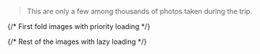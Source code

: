 
> This are only a few among thousands of photos taken during the trip. 

<div className="grid grid-cols-4 gap-2 auto-rows-[200px]">
  {/* First fold images with priority loading */}
  <div className="col-span-2 row-span-1 relative">
    <ImageModal 
      src={departure} 
      alt="Gallery image" 
      className="rounded-lg w-full h-full object-cover"
      priority 
      fill
    />
  </div>
  
  <div className="col-span-1 row-span-2 relative">
    <ImageModal 
      src={airport} 
      alt="Gallery image" 
      className="rounded-lg w-full h-full object-cover"
      style={{ objectPosition: '10%' }} 
      priority
      fill
    />
  </div>
  
  <div className="col-span-1 row-span-1 relative">
    <ImageModal 
      src={plane} 
      alt="Gallery image" 
      className="rounded-lg w-full h-full object-cover"
      priority
      fill
    />
  </div>

  {/* Rest of the images with lazy loading */}
  <div className="col-span-2 row-span-1 relative">
    <ImageModal 
      src={bus} 
      alt="Gallery image" 
      className="rounded-lg w-full h-full object-cover"
      loading="lazy"
      fill
    />
  </div>
  
  <div className="col-span-1 row-span-1 relative">
    <ImageModal 
      src={airport2} 
      alt="Gallery image" 
      className="rounded-lg w-full h-full object-cover"
      loading="lazy"
      fill
    />
  </div>
  
  <div className="col-span-1 row-span-2 relative">
    <ImageModal 
      src={play} 
      alt="Gallery image" 
      className="rounded-lg w-full h-full object-cover"
      loading="lazy"
      fill
    />
  </div>
  
  <div className="col-span-3 row-span-2 relative">
    <ImageModal 
      src={itpark} 
      alt="Gallery image" 
      className="rounded-lg w-full h-full object-cover"
      loading="lazy"
      fill
    />
  </div>

  <div className="col-span-4 row-span-1 relative">
    <ImageModal 
      src={magellan} 
      alt="Gallery image" 
      className="rounded-lg w-full h-full object-cover"
      style={{ objectPosition: '0% 80%' }} 
      loading="lazy"
      fill
    />
  </div>
  
  <div className="col-span-1 row-span-1 relative">
    <ImageModal 
      src={museo3} 
      alt="Gallery image" 
      className="rounded-lg w-full h-full object-cover"
      loading="lazy"
      fill
    />
  </div>
  
  <div className="col-span-2 row-span-1 relative">
    <ImageModal 
      src={museo2} 
      alt="Gallery image" 
      className="rounded-lg w-full h-full object-cover"
      style={{ objectPosition: '0% 90%' }} 
      loading="lazy"
      fill
    />
  </div>
  
  <div className="col-span-1 row-span-1 relative">
    <ImageModal 
      src={museo4} 
      alt="Gallery image" 
      className="rounded-lg w-full h-full object-cover"
      loading="lazy"
      fill
    />
  </div>
  
  <div className="col-span-2 row-span-2 relative">
    <ImageModal 
      src={cross} 
      alt="Gallery image" 
      className="rounded-lg w-full h-full object-cover"
      style={{ objectPosition: '0% 0%' }} 
      loading="lazy"
      fill
    />
  </div>
  
  <div className="col-span-1 row-span-1 relative">
    <ImageModal 
      src={guitar} 
      alt="Gallery image" 
      className="rounded-lg w-full h-full object-cover"
      loading="lazy"
      fill
    />
  </div>
  
  <div className="col-span-1 row-span-1 relative">
    <ImageModal 
      src={canon} 
      alt="Gallery image" 
      className="rounded-lg w-full h-full object-cover"
      loading="lazy"
      fill
    />
  </div>
  
  <div className="col-span-2 row-span-1 relative">
    <ImageModal 
      src={fort} 
      alt="Gallery image" 
      className="rounded-lg w-full h-full object-cover"
      loading="lazy"
      fill
    />
  </div>
  
  <div className="col-span-1 row-span-1 relative">
    <ImageModal 
      src={itpark2} 
      alt="Gallery image" 
      className="rounded-lg w-full h-full object-cover"
      loading="lazy"
      fill
    />
  </div>
  
  <div className="col-span-1 row-span-1 relative">
    <ImageModal 
      src={alliance2} 
      alt="Gallery image" 
      className="rounded-lg w-full h-full object-cover"
      loading="lazy"
      fill
    />
  </div>
  
  <div className="col-span-2 row-span-1 relative">
    <ImageModal 
      src={goteam} 
      alt="Gallery image" 
      className="rounded-lg w-full h-full object-cover"
      loading="lazy"
      fill
    />
  </div>
  
  <div className="col-span-1 row-span-2 relative">
    <ImageModal 
      src={building} 
      alt="Gallery image" 
      className="rounded-lg w-full h-full object-cover"
      loading="lazy"
      fill
    />
  </div>

  <div className="col-span-2 row-span-1 relative">
    <ImageModal 
      src={alliance} 
      alt="Gallery image" 
      className="rounded-lg w-full h-full object-cover"
      loading="lazy"
      fill
    />
  </div>

  <div className="col-span-1 row-span-1 relative">
    <ImageModal 
      src={seaside} 
      alt="Gallery image" 
      className="rounded-lg w-full h-full object-cover"
      loading="lazy"
      fill
    />
  </div>

  <div className="col-span-2 row-span-1 relative">
    <ImageModal 
      src={jci} 
      alt="Gallery image" 
      className="rounded-lg w-full h-full object-cover"
      loading="lazy"
      fill
    />
  </div>

  <div className="col-span-1 row-span-1 relative">
    <ImageModal 
      src={museo2} 
      alt="Gallery image" 
      className="rounded-lg w-full h-full object-cover"
      loading="lazy"
      fill
    />
  </div>
</div>

